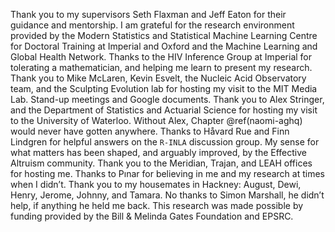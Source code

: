 Thank you to my supervisors Seth Flaxman and Jeff Eaton for their guidance and mentorship.
<!-- Thanks to my examiners Adam Sykulski and Chris Paciorek. -->
I am grateful for the research environment provided by the Modern Statistics and Statistical Machine Learning Centre for Doctoral Training at Imperial and Oxford and the Machine Learning and Global Health Network.
Thanks to the HIV Inference Group at Imperial for tolerating a mathematician, and helping me learn to present my research.
Thank you to Mike McLaren, Kevin Esvelt, the Nucleic Acid Observatory team, and the Sculpting Evolution lab for hosting my visit to the MIT Media Lab.
Stand-up meetings and Google documents.
<!-- Boston: Lenni, Lenny, Simon, Janika, Geetha, Frances, Leilani, Tammy. -->
Thank you to Alex Stringer, and the Department of Statistics and Actuarial Science for hosting my visit to the University of Waterloo.
Without Alex, Chapter \@ref(naomi-aghq) would never have gotten anywhere.
Thanks to Håvard Rue and Finn Lindgren for helpful answers on the `R-INLA` discussion group.
My sense for what matters has been shaped, and arguably improved, by the Effective Altruism community.
Thank you to the Meridian, Trajan, and LEAH offices for hosting me.
Thanks to Pınar for believing in me and my research at times when I didn't.
Thank you to my housemates in Hackney: August, Dewi, Henry, Jerome, Johnny, and Tamara.
No thanks to Simon Marshall, he didn't help, if anything he held me back.
This research was made possible by funding provided by the Bill & Melinda Gates Foundation and EPSRC.
<!-- Parents: Deborah, Karl. -->
<!-- Grandparents: Kath, Tony. -->

\begin{flushright}
Adam Howes \\
Imperial College London\\
December 2023
\end{flushright}
